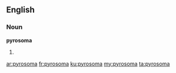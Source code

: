 ==English==

===Noun===
'''pyrosoma'''

# {{plural of|[[pyrosome]]}}

[[ar:pyrosoma]]
[[fr:pyrosoma]]
[[ku:pyrosoma]]
[[my:pyrosoma]]
[[ta:pyrosoma]]